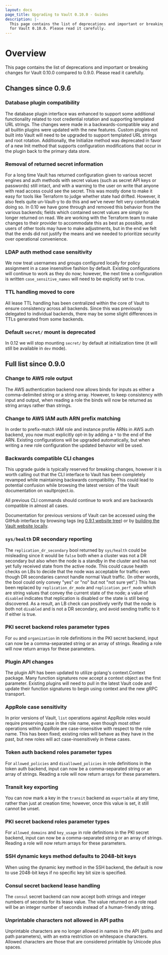 ```yaml
---
layout: docs
page_title: Upgrading to Vault 0.10.0 - Guides
description: |-
  This page contains the list of deprecations and important or breaking changes
  for Vault 0.10.0. Please read it carefully.
---
```


# Overview

This page contains the list of deprecations and important or breaking changes
for Vault 0.10.0 compared to 0.9.0. Please read it carefully.

## Changes since 0.9.6

### Database plugin compatibility

The database plugin interface was enhanced to support some additional
functionality related to root credential rotation and supporting templated
URL strings. The changes were made in a backwards-compatible way and all
builtin plugins were updated with the new features. Custom plugins not built
into Vault will need to be upgraded to support templated URL strings and
root rotation. Additionally, the Initialize method was deprecated in favor
of a new Init method that supports configuration modifications that occur in
the plugin back to the primary data store.

### Removal of returned secret information

For a long time Vault has returned configuration given to various secret
engines and auth methods with secret values (such as secret API keys or
passwords) still intact, and with a warning to the user on write that anyone
with read access could see the secret. This was mostly done to make it easy for
tools like Terraform to judge whether state had drifted. However, it also feels
quite un-Vault-y to do this and we've never felt very comfortable doing so. In
0.10 we have gone through and removed this behavior from the various backends;
fields which contained secret values are simply no longer returned on read. We
are working with the Terraform team to make changes to their provider to
accommodate this as best as possible, and users of other tools may have to make
adjustments, but in the end we felt that the ends did not justify the means and
we needed to prioritize security over operational convenience.

### LDAP auth method case sensitivity

We now treat usernames and groups configured locally for policy assignment in a
case insensitive fashion by default. Existing configurations will continue to
work as they do now; however, the next time a configuration is written
`case_sensitive_names` will need to be explicitly set to `true`.

### TTL handling moved to core

All lease TTL handling has been centralized within the core of Vault to ensure
consistency across all backends. Since this was previously delegated to
individual backends, there may be some slight differences in TTLs generated
from some backends.

### Default `secret/` mount is deprecated

In 0.12 we will stop mounting `secret/` by default at initialization time (it
will still be available in `dev` mode).

## Full list since 0.9.0

### Change to AWS role output

The AWS authentication backend now allows binds for inputs as either a
comma-delimited string or a string array. However, to keep consistency with
input and output, when reading a role the binds will now be returned as string
arrays rather than strings.

### Change to AWS IAM auth ARN prefix matching

In order to prefix-match IAM role and instance profile ARNs in AWS auth
backend, you now must explicitly opt-in by adding a `*` to the end of the ARN.
Existing configurations will be upgraded automatically, but when writing a new
role configuration the updated behavior will be used.

### Backwards compatible CLI changes

This upgrade guide is typically reserved for breaking changes, however it
is worth calling out that the CLI interface to Vault has been completely
revamped while maintaining backwards compatibility. This could lead to
potential confusion while browsing the latest version of the Vault
documentation on vaultproject.io.

All previous CLI commands should continue to work and are backwards
compatible in almost all cases.

Documentation for previous versions of Vault can be accessed using
the GitHub interface by browsing tags (eg [0.9.1 website tree](https://github.com/hashicorp/vault/tree/v0.9.1/website)) or by
[building the Vault website locally](https://github.com/hashicorp/vault/tree/v0.9.1/website#running-the-site-locally).

### `sys/health` DR secondary reporting

The `replication_dr_secondary` bool returned by `sys/health` could be
misleading since it would be `false` both when a cluster was not a DR secondary
but also when the node is a standby in the cluster and has not yet fully
received state from the active node. This could cause health checks on LBs to
decide that the node was acceptable for traffic even though DR secondaries
cannot handle normal Vault traffic. (In other words, the bool could only convey
"yes" or "no" but not "not sure yet".) This has been replaced by
`replication_dr_mode` and `replication_perf_mode` which are string values that
convey the current state of the node; a value of `disabled` indicates that
replication is disabled or the state is still being discovered. As a result, an
LB check can positively verify that the node is both not `disabled` and is not
a DR secondary, and avoid sending traffic to it if either is true.

### PKI secret backend roles parameter types

For `ou` and `organization` in role definitions in the PKI secret backend,
input can now be a comma-separated string or an array of strings. Reading a
role will now return arrays for these parameters.

### Plugin API changes

The plugin API has been updated to utilize golang's context.Context package.
Many function signatures now accept a context object as the first parameter.
Existing plugins will need to pull in the latest Vault code and update their
function signatures to begin using context and the new gRPC transport.

### AppRole case sensitivity

In prior versions of Vault, `list` operations against AppRole roles would
require preserving case in the role name, even though most other operations
within AppRole are case-insensitive with respect to the role name. This has
been fixed; existing roles will behave as they have in the past, but new roles
will act case-insensitively in these cases.

### Token auth backend roles parameter types

For `allowed_policies` and `disallowed_policies` in role definitions in the
token auth backend, input can now be a comma-separated string or an array of
strings. Reading a role will now return arrays for these parameters.

### Transit key exporting

You can now mark a key in the `transit` backend as `exportable` at any time,
rather than just at creation time; however, once this value is set, it still
cannot be unset.

### PKI secret backend roles parameter types

For `allowed_domains` and `key_usage` in role definitions in the PKI secret
backend, input can now be a comma-separated string or an array of strings.
Reading a role will now return arrays for these parameters.

### SSH dynamic keys method defaults to 2048-bit keys

When using the dynamic key method in the SSH backend, the default is now to use
2048-bit keys if no specific key bit size is specified.

### Consul secret backend lease handling

The `consul` secret backend can now accept both strings and integer numbers of
seconds for its lease value. The value returned on a role read will be an
integer number of seconds instead of a human-friendly string.

### Unprintable characters not allowed in API paths

Unprintable characters are no longer allowed in names in the API (paths and
path parameters), with an extra restriction on whitespace characters. Allowed
characters are those that are considered printable by Unicode plus spaces.
